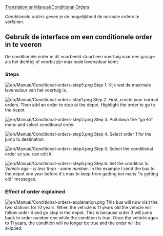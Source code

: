 [[Translation:en/Manual/Conditional Orders]]
{{nl/Vertaling|en/Manual/Conditional Orders|0}}
{{nl/Manual/Tutorial/Tutorial}}{{nl/Manual/Inhoudsopgave}}

''Conditionele orders'' geven je de mogelijkheid de normale orders te verfijnen.

== Gebruik de interface om een conditionele order in te voeren ==

De conditionele order in dit voorbeeld stuurt een voertuig naar een garage als het dichtbij of voorbij zijn maximale levensduur komt.
===Steps===
[[File:en/Manual/Conditional-orders-step5.png|left]]
Stap 1.
Kijk wat de maximale levensduur van het voertuig is.

[[File:en/Manual/Conditional-orders-step1.png|left]]
Step 2.
First, create your normal orders. Then add an order to stop at the depot. Highlight the order to go to the depot.

[[File:en/Manual/Conditional-orders-step2.png|left]]
Step 3.
Pull down the "go-to" menu and select conditional order.

[[File:en/Manual/Conditional-orders-step3.png|left]]
Step 4.
Select order 1 for the jump to destination.

[[File:en/Manual/Conditional-orders-step4.png|left]]
Step 5.
Select the conditional order so you can edit it.


[[File:en/Manual/Conditional-orders-step6.png|left]]
Step 6.
Set the condition to ''Vehicle age'' - ''is less than'' - ''some number''. In the example I send the bus to the depot one year before it's max to keep from getting too many "is getting old" messages.
<br clear="all" />

===Effect of order explained===
[[File:en/Manual/Conditional-orders-explanation.png|left]]
This bus will now visit the two stations for 10 years. When the vehicle is 11 years old the vehicle will follow order 4 and go stop in the depot.
This is because order 3 will jump back to order number one while the condition is true. Once the vehicle ages to 11 years, the condition will no longer be true and the order will be skipped.